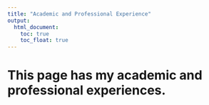 ```yaml
---
title: "Academic and Professional Experience"
output: 
  html_document:
    toc: true
    toc_float: true
---
```


# This page has my academic and professional experiences.

